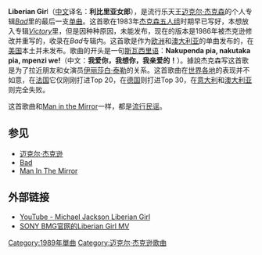 {{Single infobox | <!-- See Wikipedia:WikiProject_Songs -->
| Name           = Liberian Girl
| Cover          = Liberian-Girl.jpg 
| Artist         = [[迈克尔·杰克森|迈克尔·杰克森]]
| from Album     = [[Bad_(迈克尔·杰克逊专辑)|Bad]]
| Released       = 1989年7月3日
| Format         = CD单曲
| Recorded       = 1987年
| Genre          = [[R&B|R&B]]
| Length         = 3:53 <small>([[专辑|专辑]]版本)</small><br>3:39 <small>(剪接版本)</small>
| Label          = [[Epic唱片|Epic唱片]]
| Writer         = 迈克尔·杰克森
| Producer       = 迈克尔·杰克森、[[昆西·琼斯|昆西·琼斯]]
| Last single    = "[[Leave_Me_Alone|Leave Me Alone]]"<br>(1989)
| This single    = "'''Liberian Girl'''"<br>(1989)
| Next single    = "[[Black_or_White|Black or White]]"<br>(1991)
}}

'''Liberian Gir'''l（[[中文|中文]]译名：'''利比里亚女郎'''），是流行乐天王[[迈克尔·杰克森|迈克尔·杰克森]]的个人专辑'' [[Bad_(迈克尔·杰克森专辑)|Bad]] ''里的最后一支[[单曲|单曲]]。这首歌在1983年[[杰克森五人组|杰克森五人组]]时期早已写好，本想放入专辑''[[Victory（专辑）|Victory]]''里，但是因种种原因，未能发布，现在的版本是1986年被杰克逊修改并重写的，收录在'' Bad ''专辑内。这首歌是作为[[欧洲|欧洲]]和[[澳大利亚|澳大利亚]]的单曲发布的，在[[美国|美国]]本土并未发布。歌曲的开头是一句[[斯瓦西里语|斯瓦西里语]]：'''Nakupenda pia, nakutaka pia, mpenzi we!'''（中文：'''我爱你，我想你，我亲爱的！'''）。據說杰克森写这首歌是为了拉近朋友和女演员[[伊丽莎白·泰勒|伊丽莎白·泰勒]]的关系。这首歌曲在[[世界各地|世界各地]]的表现并不如意，在[[法国|法国]]它仅刚刚打进Top 20，在[[德国|德国]]则打进Top 30，在[[意大利|意大利]]和[[澳大利亚|澳大利亚]]则完全失败。

这首歌曲和[[Man_in_the_Mirror|Man in the Mirror]]一样，都是[[流行民谣|流行民谣]]。

==参见==
*[[迈克尔·杰克逊|迈克尔·杰克逊]]
*[[Bad_(迈克尔·杰克逊专辑)|Bad]]
*[[Man_In_The_Mirror|Man In The Mirror]]

==外部链接==
*[http://www.youtube.com/watch?v=3ethtD4R1kk YouTube - Michael Jackson Liberian Girl] {{Wayback|url=http://www.youtube.com/watch?v=3ethtD4R1kk |date=20201121060638 }}
*[https://web.archive.org/web/20080501101147/http://myplay.com/videos/michael-jackson/liberian-girl SONY BMG官网的Liberian Girl MV]

{{Michael Jackson单曲}}

[[Category:1989年單曲|Category:1989年單曲]]
[[Category:迈克尔·杰克逊歌曲|Category:迈克尔·杰克逊歌曲]]